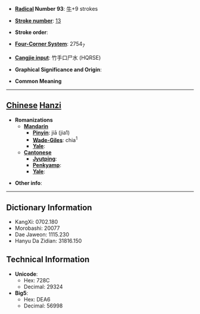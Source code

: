 * '''[[Wiktionary:Chinese radical index| Radical]] Number 93''': [[Wiktionary:Chinese radical index 牛|牛]]+9 strokes

* '''[[Wiktionary:Chinese total strokes index|Stroke number]]''': [[Wiktionary:Chinese total strokes index 13|13]]

* '''Stroke order''': 

* '''[[Wiktionary:Chinese four corner index|Four-Corner System]]''': 2754<sub>7</sub>

* '''[[Wiktionary:Chinese Cangjie index|Cangjie input]]''': 竹手口尸水 (HQRSE)

* '''Graphical Significance and Origin''': 

* '''Common Meaning'''

----

== [[Chinese]] [[Hanzi]] ==

* '''Romanizations'''
** '''[[Mandarin]]'''
*** '''[[Pinyin]]''': jiā (jia1)
*** '''[[Wade-Giles]]''': chia<sup>1</sup>
*** '''[[Yale]]''': 
** '''[[Cantonese]]'''
*** '''[[Jyutping]]''':
*** '''[[Penkyamp]]''': 
*** '''[[Yale]]''': 

* '''Other info''': 

----

== Dictionary Information ==

* KangXi: 0702.180
* Morobashi: 20077
* Dae Jaweon: 1115.230
* Hanyu Da Zidian: 31816.150

== Technical Information ==

* '''Unicode''':
** Hex: 728C
** Decimal: 29324
* '''Big5''':
** Hex: DEA6
** Decimal: 56998